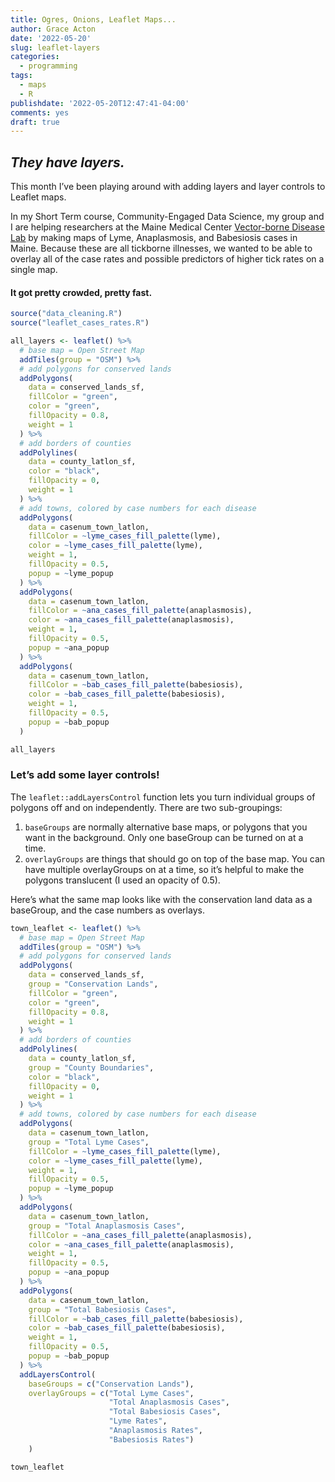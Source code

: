 ```yaml
---
title: Ogres, Onions, Leaflet Maps...
author: Grace Acton
date: '2022-05-20'
slug: leaflet-layers
categories:
  - programming
tags:
  - maps
  - R
publishdate: '2022-05-20T12:47:41-04:00'
comments: yes
draft: true 
---
```


## _They have layers._

This month I've been playing around with adding layers and layer controls to Leaflet maps. 

In my Short Term course, Community-Engaged Data Science, my group and I are helping researchers at the Maine Medical Center [Vector-borne Disease Lab](https://mmcri.org/?page_id=1090) by making maps of Lyme, Anaplasmosis, and Babesiosis cases in Maine. Because these are all tickborne illnesses, we wanted to be able to overlay all of the case rates and possible predictors of higher tick rates on a single map. 

#### It got pretty crowded, pretty fast.

```r
source("data_cleaning.R")
source("leaflet_cases_rates.R")
```

```r

all_layers <- leaflet() %>% 
  # base map = Open Street Map
  addTiles(group = "OSM") %>% 
  # add polygons for conserved lands
  addPolygons(
    data = conserved_lands_sf,
    fillColor = "green",
    color = "green",
    fillOpacity = 0.8,
    weight = 1
  ) %>% 
  # add borders of counties
  addPolylines(
    data = county_latlon_sf,
    color = "black",
    fillOpacity = 0,
    weight = 1
  ) %>% 
  # add towns, colored by case numbers for each disease
  addPolygons(
    data = casenum_town_latlon,
    fillColor = ~lyme_cases_fill_palette(lyme),
    color = ~lyme_cases_fill_palette(lyme),
    weight = 1,
    fillOpacity = 0.5,
    popup = ~lyme_popup
  ) %>% 
  addPolygons(
    data = casenum_town_latlon,
    fillColor = ~ana_cases_fill_palette(anaplasmosis),
    color = ~ana_cases_fill_palette(anaplasmosis),
    weight = 1,
    fillOpacity = 0.5,
    popup = ~ana_popup
  ) %>%
  addPolygons(
    data = casenum_town_latlon,
    fillColor = ~bab_cases_fill_palette(babesiosis),
    color = ~bab_cases_fill_palette(babesiosis),
    weight = 1,
    fillOpacity = 0.5,
    popup = ~bab_popup
  ) 

all_layers
```

### Let's add some layer controls!

The `leaflet::addLayersControl` function lets you turn individual groups of polygons off and on independently. There are two sub-groupings:

1. `baseGroups` are normally alternative base maps, or polygons that you want in the background. Only one baseGroup can be turned on at a time.
2. `overlayGroups` are things that should go on top of the base map. You can have multiple overlayGroups on at a time, so it's helpful to make the polygons translucent (I used an opacity of 0.5).

Here's what the same map looks like with the conservation land data as a baseGroup, and the case numbers as overlays.

```r
town_leaflet <- leaflet() %>%
  # base map = Open Street Map
  addTiles(group = "OSM") %>%
  # add polygons for conserved lands
  addPolygons(
    data = conserved_lands_sf,
    group = "Conservation Lands",
    fillColor = "green",
    color = "green",
    fillOpacity = 0.8,
    weight = 1
  ) %>%
  # add borders of counties
  addPolylines(
    data = county_latlon_sf,
    group = "County Boundaries",
    color = "black",
    fillOpacity = 0,
    weight = 1
  ) %>%
  # add towns, colored by case numbers for each disease
  addPolygons(
    data = casenum_town_latlon,
    group = "Total Lyme Cases",
    fillColor = ~lyme_cases_fill_palette(lyme),
    color = ~lyme_cases_fill_palette(lyme),
    weight = 1,
    fillOpacity = 0.5,
    popup = ~lyme_popup
  ) %>%
  addPolygons(
    data = casenum_town_latlon,
    group = "Total Anaplasmosis Cases",
    fillColor = ~ana_cases_fill_palette(anaplasmosis),
    color = ~ana_cases_fill_palette(anaplasmosis),
    weight = 1,
    fillOpacity = 0.5,
    popup = ~ana_popup
  ) %>%
  addPolygons(
    data = casenum_town_latlon,
    group = "Total Babesiosis Cases",
    fillColor = ~bab_cases_fill_palette(babesiosis),
    color = ~bab_cases_fill_palette(babesiosis),
    weight = 1,
    fillOpacity = 0.5,
    popup = ~bab_popup
  ) %>%
  addLayersControl(
    baseGroups = c("Conservation Lands"),
    overlayGroups = c("Total Lyme Cases",
                      "Total Anaplasmosis Cases",
                      "Total Babesiosis Cases",
                      "Lyme Rates",
                      "Anaplasmosis Rates",
                      "Babesiosis Rates")
    )

town_leaflet
```
